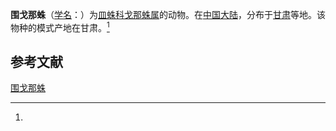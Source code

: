 {{Speciesbox
| name = 围戈那蛛
| status = 
| status_system = 
| image = 
| genus = Gonatium
| species = cinctum
| authority = (Schenkel, 1937)<ref name='id13251'>{{cite web| url =http://www.bioinfo.cn/db05/BjdwSpecies.php?action=view&id=13251| title =围戈那蛛| work =《中国动物物种编目数据库》| publisher =中国科学院微生物研究所| author =中国科学院动物研究所| accessdate =2009-04-28| deadurl =yes| archiveurl =https://web.archive.org/web/20160305063934/http://www.bioinfo.cn/db05/BjdwSpecies.php?action=view&id=13251| archivedate =2016-03-05}}</ref>
}}

'''围戈那蛛'''（[[学名|学名]]：{{lang|la|''Gonatium cinctum''}}）为[[皿蛛科|皿蛛科]][[戈那蛛属|戈那蛛属]]的动物。在[[中国大陆|中国大陆]]，分布于[[甘肃|甘肃]]等地。该物种的模式产地在甘肃。<ref name='id13251'/>

== 参考文献 ==
{{reflist}}

{{Wikispecies|Gonatium cinctum}}

[[Category:戈那蛛属|围戈那蛛]]


{{蜘蛛小作品}}